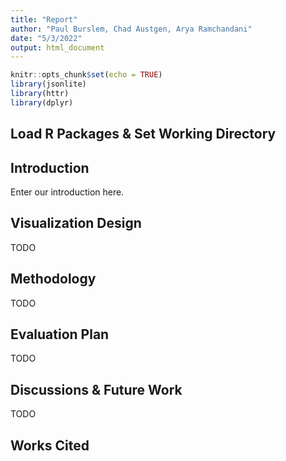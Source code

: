 ```yaml
---
title: "Report"
author: "Paul Burslem, Chad Austgen, Arya Ramchandani"
date: "5/3/2022"
output: html_document
---
```


```r
knitr::opts_chunk$set(echo = TRUE)
library(jsonlite)
library(httr)
library(dplyr)
```


## Load R Packages & Set Working Directory


## Introduction

Enter our introduction here.

## Visualization Design

TODO

## Methodology

TODO

## Evaluation Plan

TODO

## Discussions & Future Work

TODO

## Works Cited
